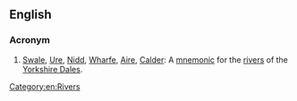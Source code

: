 ==English==

===Acronym===
{{head|en|acronym}}

# [[Swale]], [[Ure]], [[Nidd]], [[Wharfe]], [[Aire]], [[Calder]]: A [[mnemonic]] for the [[rivers]] of the [[w:Yorkshire Dales|Yorkshire Dales]].

[[Category:en:Rivers]]